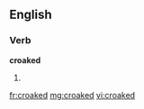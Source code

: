 ==English==

===Verb===
'''croaked'''

# {{past of|croak}}

[[fr:croaked]]
[[mg:croaked]]
[[vi:croaked]]